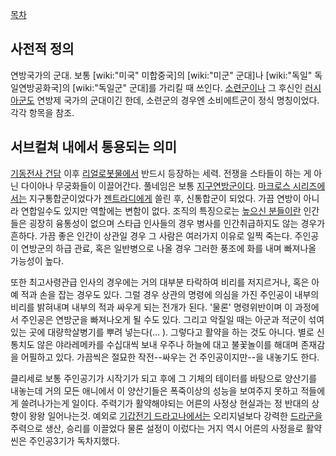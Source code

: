 [[목차]]
== 사전적 정의 ==
연방국가의 군대. 보통 [wiki:"미국" 미합중국]의 [wiki:"미군" 군대]나 [wiki:"독일" 독일연방공화국]의 [wiki:"독일군" 군대]를 가리킬 때 쓰인다. [[소련군]]이나 그 후신인 [[러시아군]]도 연방제 국가의 군대이긴 한데, 소련군의 경우엔 소비에트군이 정식 명칭이었다. 각각 항목을 참조.

== 서브컬쳐 내에서 통용되는 의미 ==
[[기동전사 건담]] 이후 [[리얼로봇물]]에서 반드시 등장하는 세력. 전쟁을 스타들이 하는 게 아닌 다이아나 무궁화들이 이끌어간다. 풀네임은 보통 [[지구연방군]]이다. [[마크로스 시리즈]]에서는 지구통합군이었다가 [[젠트라디]]에게 쓸린 후, 신통합군이 되었다. 가끔 연방이 아니라 연합일수도 있지만 역할에는 변함이 없다. 조직의 특징으로는 [[높으신 분들]]이란 인간들은 굉장히 융통성이 없으며 스타급 인사들의 경우 병사를 인간취급하지도 않는 경우가 흔하다. 가끔 좋은 인간이 상관일 경우 그 사람은 여러가지 이유로 일찍 죽는다. 주인공이 연방군의 하급 관료, 혹은 일반병으로 나올 경우 그러한 풍조에 화를 내며 빠져나올 가능성이 높다.

또한 최고사령관급 인사의 경우에는 거의 대부분 타락하여 비리를 저지르거나, 혹은 아예 적과 손을 잡는 경우도 있다. 그럴 경우 상관의 명령에 의심을 가진 주인공이 내부의 비리를 밝혀내며 내부의 적과 싸우게 되는 전개가 된다. '물론' 명령위반이며 이 과정에서 주인공은 연방군을 빠져나오게 될 수도 있다. 그리고 악질일 때는 아군과 적군이 섞여있는 곳에 대량학살병기를 뿌려 넣는다(… ). 그렇다고 활약을 하는 것도 아니다. 별로 신통치도 않은 야라레메카를 수십대씩 보내 우주나 하늘에 대고 불꽃놀이를 해대며 존재감을 어필하고 있다. 가끔씩은 절묘한 작전--싸우는 건 주인공이지만--을 내놓기도 한다. 

클리세로 보통 주인공기가 시작기가 되고 후에 그 기체의 테이터를 바탕으로 양산기를 내놓는데 거의 모든 애니에서 이 양산기들은 폭죽이상의 성능을 보여주지 못하고 적들에게 쓸려나가는게 일이다. 주력기가 활약해야되는 어른의 사정상 현실과는 정 반대의 상향이 왕왕 일어나는것. 예외로 [[기갑전기 드라고나]]에서는 오리지널보다 강력한 [[드라군]]을 주력으로 생산, 승리를 이끌었다 물론 설정이 이렀다는 거지 역시 어른의 사정을로 활약씬은 주인공3기가 독차지했다.
